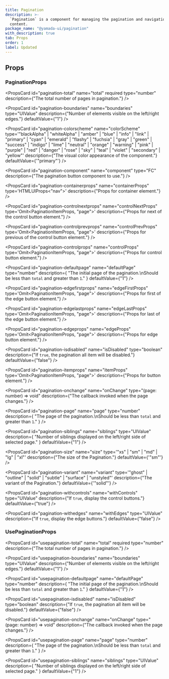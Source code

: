 ```yaml
---
title: Pagination
description: >-
  `Pagination` is a component for managing the pagination and navigation of
  content.
package_name: "@yamada-ui/pagination"
with_description: true
tab: Props
order: 1
label: Updated
---
```


## Props

### PaginationProps

<PropsCard
  id="pagination-total"
  name="total"
  required
  type="number"
  description={"The total number of pages in pagination."}
/>

<PropsCard
  id="pagination-boundaries"
  name="boundaries"
  type="UIValue<number>"
  description={"Number of elements visible on the left/right edges."}
  defaultValue={"1"}
/>

<PropsCard
  id="pagination-colorscheme"
  name="colorScheme"
  type='"blackAlpha" | "whiteAlpha" | "amber" | "blue" | "info" | "link" | "primary" | "cyan" | "emerald" | "flashy" | "fuchsia" | "gray" | "green" | "success" | "indigo" | "lime" | "neutral" | "orange" | "warning" | "pink" | "purple" | "red" | "danger" | "rose" | "sky" | "teal" | "violet" | "secondary" | "yellow"'
  description={"The visual color appearance of the component."}
  defaultValue={'"primary"'}
/>

<PropsCard
  id="pagination-component"
  name="component"
  type="FC<PaginationItemProps>"
  description={"The pagination button component to use."}
/>

<PropsCard
  id="pagination-containerprops"
  name="containerProps"
  type='HTMLUIProps<"nav">'
  description={"Props for container element."}
/>

<PropsCard
  id="pagination-controlnextprops"
  name="controlNextProps"
  type='Omit<PaginationItemProps, "page">'
  description={"Props for next of the control button element."}
/>

<PropsCard
  id="pagination-controlprevprops"
  name="controlPrevProps"
  type='Omit<PaginationItemProps, "page">'
  description={"Props for previous of the control button element."}
/>

<PropsCard
  id="pagination-controlprops"
  name="controlProps"
  type='Omit<PaginationItemProps, "page">'
  description={"Props for control button element."}
/>

<PropsCard
  id="pagination-defaultpage"
  name="defaultPage"
  type="number"
  description={
    "The initial page of the pagination.\nShould be less than `total` and greater than `1`."
  }
  defaultValue={"1"}
/>

<PropsCard
  id="pagination-edgefirstprops"
  name="edgeFirstProps"
  type='Omit<PaginationItemProps, "page">'
  description={"Props for first of the edge button element."}
/>

<PropsCard
  id="pagination-edgelastprops"
  name="edgeLastProps"
  type='Omit<PaginationItemProps, "page">'
  description={"Props for last of the edge button element."}
/>

<PropsCard
  id="pagination-edgeprops"
  name="edgeProps"
  type='Omit<PaginationItemProps, "page">'
  description={"Props for edge button element."}
/>

<PropsCard
  id="pagination-isdisabled"
  name="isDisabled"
  type="boolean"
  description={"If `true`, the pagination all item will be disabled."}
  defaultValue={"false"}
/>

<PropsCard
  id="pagination-itemprops"
  name="itemProps"
  type='Omit<PaginationItemProps, "page">'
  description={"Props for button element."}
/>

<PropsCard
  id="pagination-onchange"
  name="onChange"
  type="(page: number) => void"
  description={"The callback invoked when the page changes."}
/>

<PropsCard
  id="pagination-page"
  name="page"
  type="number"
  description={
    "The page of the pagination.\nShould be less than `total` and greater than `1`."
  }
/>

<PropsCard
  id="pagination-siblings"
  name="siblings"
  type="UIValue<number>"
  description={
    "Number of siblings displayed on the left/right side of selected page."
  }
  defaultValue={"1"}
/>

<PropsCard
  id="pagination-size"
  name="size"
  type='"xs" | "sm" | "md" | "lg" | "xl"'
  description={"The size of the Pagination."}
  defaultValue={'"sm"'}
/>

<PropsCard
  id="pagination-variant"
  name="variant"
  type='"ghost" | "outline" | "solid" | "subtle" | "surface" | "unstyled"'
  description={"The variant of the Pagination."}
  defaultValue={'"solid"'}
/>

<PropsCard
  id="pagination-withcontrols"
  name="withControls"
  type="UIValue<boolean>"
  description={"If `true`, display the control buttons."}
  defaultValue={"true"}
/>

<PropsCard
  id="pagination-withedges"
  name="withEdges"
  type="UIValue<boolean>"
  description={"If `true`, display the edge buttons."}
  defaultValue={"false"}
/>

### UsePaginationProps

<PropsCard
  id="usepagination-total"
  name="total"
  required
  type="number"
  description={"The total number of pages in pagination."}
/>

<PropsCard
  id="usepagination-boundaries"
  name="boundaries"
  type="UIValue<number>"
  description={"Number of elements visible on the left/right edges."}
  defaultValue={"1"}
/>

<PropsCard
  id="usepagination-defaultpage"
  name="defaultPage"
  type="number"
  description={
    "The initial page of the pagination.\nShould be less than `total` and greater than `1`."
  }
  defaultValue={"1"}
/>

<PropsCard
  id="usepagination-isdisabled"
  name="isDisabled"
  type="boolean"
  description={"If `true`, the pagination all item will be disabled."}
  defaultValue={"false"}
/>

<PropsCard
  id="usepagination-onchange"
  name="onChange"
  type="(page: number) => void"
  description={"The callback invoked when the page changes."}
/>

<PropsCard
  id="usepagination-page"
  name="page"
  type="number"
  description={
    "The page of the pagination.\nShould be less than `total` and greater than `1`."
  }
/>

<PropsCard
  id="usepagination-siblings"
  name="siblings"
  type="UIValue<number>"
  description={
    "Number of siblings displayed on the left/right side of selected page."
  }
  defaultValue={"1"}
/>
